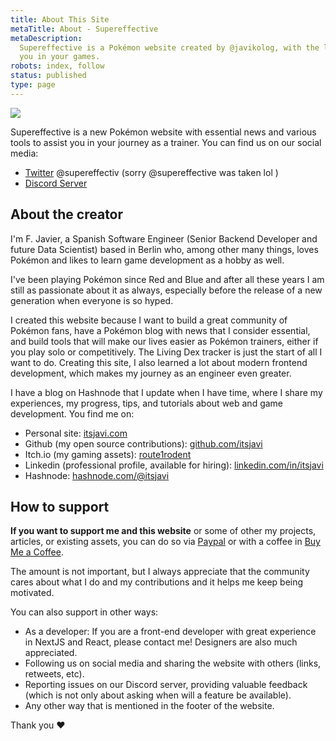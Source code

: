 ```yaml
---
title: About This Site
metaTitle: About - Supereffective
metaDescription:
  Supereffective is a Pokémon website created by @javikolog, with the latest Pokémon news and various tools to assist
  you in your games.
robots: index, follow
status: published
type: page
---
```


![](/static/cms/1RSSo4AyoEbdWfHOu2NhrS/ab3d97cc9bdbbc711829e66802ae2da7/legendscamp.png)

Supereffective is a new Pokémon website with essential news and various tools to assist you in your journey as a
trainer. You can find us on our social media:

- [Twitter](https://twitter.com/supereffectiv) @supereffectiv (sorry @supereffective was taken lol )
- [Discord Server](https://discord.com/channels/899778245619240980/899778245619240982)

## About the creator

I'm F. Javier, a Spanish Software Engineer (Senior Backend Developer and future Data Scientist) based in Berlin who,
among other many things, loves Pokémon and likes to learn game development as a hobby as well.

I've been playing Pokémon since Red and Blue and after all these years I am still as passionate about it as always,
especially before the release of a new generation when everyone is so hyped.

I created this website because I want to build a great community of Pokémon fans, have a Pokémon blog with news that I
consider essential, and build tools that will make our lives easier as Pokémon trainers, either if you play solo or
competitively. The Living Dex tracker is just the start of all I want to do. Creating this site, I also learned a lot
about modern frontend development, which makes my journey as an engineer even greater.

I have a blog on Hashnode that I update when I have time, where I share my experiences, my progress, tips, and tutorials
about web and game development. You find me on:

- Personal site: [itsjavi.com](https://itsjavi.com)
- Github (my open source contributions): [github.com/itsjavi](https://github.com/itsjavi)
- Itch.io (my gaming assets): [route1rodent](https://route1rodent.itch.io)
- Linkedin (professional profile, available for hiring): [linkedin.com/in/itsjavi](https://www.linkedin.com/in/itsjavi/)
- Hashnode: [hashnode.com/@itsjavi](https://hashnode.com/@itsjavi)

## How to support

**If you want to support me and this website** or some of other my projects, articles, or existing assets, you can do so
via [Paypal](https://www.paypal.com/donate/?hosted_button_id=ZJX6VGBGTB8G4) or with a coffee in
[Buy Me a Coffee](https://www.buymeacoffee.com/itsjavi).

The amount is not important, but I always appreciate that the community cares about what I do and my contributions and
it helps me keep being motivated.

You can also support in other ways:

- As a developer: If you are a front-end developer with great experience in NextJS and React, please contact me!
  Designers are also much appreciated.
- Following us on social media and sharing the website with others (links, retweets, etc).
- Reporting issues on our Discord server, providing valuable feedback (which is not only about asking when will a
  feature be available).
- Any other way that is mentioned in the footer of the website.

Thank you ❤️
